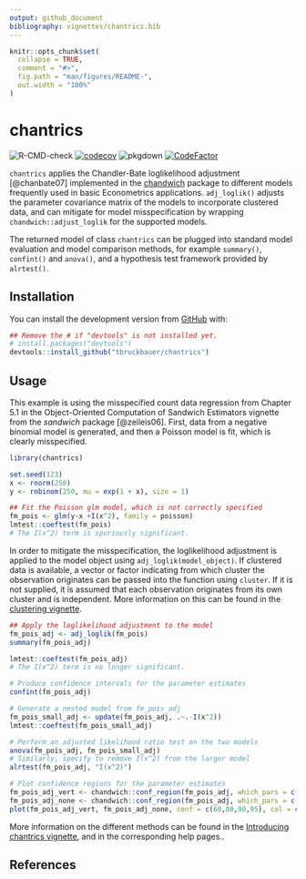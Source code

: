 ```yaml
---
output: github_document
bibliography: vignettes/chantrics.bib
---
```


<!-- README.md is generated from README.Rmd. Please edit that file -->

```r
knitr::opts_chunk$set(
  collapse = TRUE,
  comment = "#>",
  fig.path = "man/figures/README-",
  out.width = "100%"
)
```

# chantrics

<!-- badges: start -->
![R-CMD-check](https://github.com/tbruckbauer/chantrics/workflows/R-CMD-check/badge.svg?branch=master)
[![codecov](https://codecov.io/gh/tbruckbauer/chantrics/branch/master/graph/badge.svg?token=EQQ177WODM)](https://codecov.io/gh/tbruckbauer/chantrics)
![pkgdown](https://github.com/tbruckbauer/chantrics/workflows/pkgdown/badge.svg)
[![CodeFactor](https://www.codefactor.io/repository/github/tbruckbauer/chantrics/badge?s=8292aacb6a947f6280b202c4f29e21e4510dce53)](https://www.codefactor.io/repository/github/tbruckbauer/chantrics)
<!-- badges: end -->

`chantrics` applies the Chandler-Bate loglikelihood adjustment [@chanbate07] implemented in the [chandwich](https://cran.r-project.org/package=chandwich) package to different models frequently used in basic Econometrics applications. `adj_loglik()` adjusts the parameter covariance matrix of the models to incorporate clustered data, and can mitigate for model misspecification by wrapping `chandwich::adjust_loglik` for the supported models.

The returned model of class `chantrics` can be plugged into standard model evaluation and model comparison methods, for example `summary()`, `confint()` and `anova()`, and a hypothesis test framework provided by `alrtest()`.

## Installation

<!--You can install the released version of chantrics from [CRAN](https://CRAN.R-project.org) with:

```r
# install.packages("chantrics")
```
-->

You can install the development version from [GitHub](https://github.com/) with:

```r
## Remove the # if "devtools" is not installed yet.
# install.packages("devtools")
devtools::install_github("tbruckbauer/chantrics")
```
## Usage

This example is using the misspecified count data regression from Chapter 5.1 in the Object-Oriented Computation of Sandwich Estimators vignette from the *sandwich* package [@zeileis06]. First, data from a negative binomial model is generated, and then a Poisson model is fit, which is clearly misspecified.

```r
library(chantrics)

set.seed(123)
x <- rnorm(250)
y <- rnbinom(250, mu = exp(1 + x), size = 1)

## Fit the Poisson glm model, which is not correctly specified
fm_pois <- glm(y~x +I(x^2), family = poisson)
lmtest::coeftest(fm_pois)
# The I(x^2) term is spuriously significant.
```

In order to mitigate the misspecification, the loglikelihood adjustment is applied to the model object using `adj_loglik(model_object)`. If clustered data is available, a vector or factor indicating from which cluster the observation originates can be passed into the function using `cluster`. If it is not supplied, it is assumed that each observation originates from its own cluster and is independent. More information on this can be found in the [clustering vignette](https://chantrics.theobruckbauer.eu/articles/clustering-vignette.html).

```r
## Apply the loglikelihood adjustment to the model
fm_pois_adj <- adj_loglik(fm_pois)
summary(fm_pois_adj)

lmtest::coeftest(fm_pois_adj)
# The I(x^2) term is no longer significant.

# Produce confidence intervals for the parameter estimates
confint(fm_pois_adj)

# Generate a nested model from fm_pois_adj
fm_pois_small_adj <- update(fm_pois_adj, .~.-I(x^2))
lmtest::coeftest(fm_pois_small_adj)

# Perform an adjusted likelihood ratio test on the two models
anova(fm_pois_adj, fm_pois_small_adj)
# Similarly, specify to remove I(x^2) from the larger model
alrtest(fm_pois_adj, "I(x^2)")

# Plot confidence regions for the parameter estimates
fm_pois_adj_vert <- chandwich::conf_region(fm_pois_adj, which_pars = c("x", "I(x^2)"))
fm_pois_adj_none <- chandwich::conf_region(fm_pois_adj, which_pars = c("x", "I(x^2)"), type = "none")
plot(fm_pois_adj_vert, fm_pois_adj_none, conf = c(60,80,90,95), col = c("brown", "darkgreen"), lty = c(1,2), lwd = 2.5)
```

More information on the different methods can be found in the [Introducing chantrics vignette](https://chantrics.theobruckbauer.eu/articles/chantrics-vignette.html), and in the corresponding help pages..



## References
